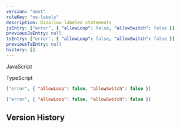 ```yaml
---
version: "next"
ruleKey: "no-labels"
description: Disallow labeled statements
jsEntry: ["error", { "allowLoop": false, "allowSwitch": false }]
previousJsEntry: null
tsEntry: ["error", { "allowLoop": false, "allowSwitch": false }]
previousTsEntry: null
history: []
---
```


<Tabs defaultValue="js">

<TabsList>
  <TabsTrigger value="js">
    <div className="flex gap-2 items-center">
      <RuleLevelIcon level="error" />
      <p>JavaScript</p>
    </div>
  </TabsTrigger>
  <TabsTrigger value="ts">
    <div className="flex gap-2 items-center">
      <RuleLevelIcon ts level="error" />
      <p>TypeScript</p>
    </div>
  </TabsTrigger>
</TabsList>

<TabsContent value="js">

```json
["error", { "allowLoop": false, "allowSwitch": false }]
```

</TabsContent>

<TabsContent value="ts">

```json
["error", { "allowLoop": false, "allowSwitch": false }]
```

</TabsContent>

</Tabs>

## Version History

<RuleHistory ruleKey="no-labels" />
